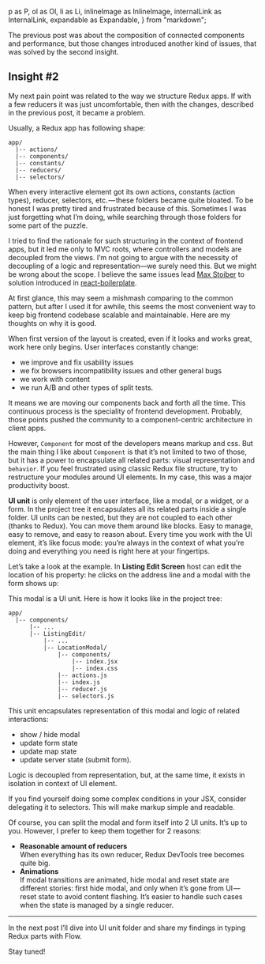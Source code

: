 <!-- A Year of development with Redux. Part II -->

  p as P,
  ol as Ol,
  li as Li,
  inlineImage as InlineImage,
  internalLink as InternalLink,
  expandable as Expandable,
} from "markdown";


<P>
  The <InternalLink path="/blog/year-of-development-with-redux-part-1">previous post</InternalLink> was about the composition of connected components and performance, but those changes introduced another kind of issues, that was solved by the second insight.
</P>

## Insight #2
My next pain point was related to the way we structure Redux apps. If with a few reducers it was just uncomfortable, then with the changes, described in the previous post, it became a problem.

Usually, a Redux app has following shape:

```
app/
  |-- actions/
  |-- components/
  |-- constants/
  |-- reducers/
  |-- selectors/
```

When every interactive element got its own actions, constants (action types), reducer, selectors, etc. — these folders became quite bloated. To be honest I was pretty tired and frustrated because of this. Sometimes I was just forgetting what I’m doing, while searching through those folders for some part of the puzzle.

I tried to find the rationale for such structuring in the context of frontend apps, but it led me only to MVC roots, where controllers and models are decoupled from the views. I’m not going to argue with the necessity of decoupling of a logic and representation—we surely need this. But we might be wrong about the scope. I believe the same issues lead [Max Stoiber](https://medium.com/@mxstbr) to solution introduced in [react-boilerplate](https://github.com/mxstbr/react-boilerplate/).

At first glance, this may seem a mishmash comparing to the common pattern, but after I used it for awhile, this seems the most convenient way to keep big frontend codebase scalable and maintainable. Here are my thoughts on why it is good.

When first version of the layout is created, even if it looks and works great, work here only begins. User interfaces constantly change:
- we improve and fix usability issues
- we fix browsers incompatibility issues and other general bugs
- we work with content
- we run A/B and other types of split tests.

It means we are moving our components back and forth all the time. This continuous process is the speciality of frontend development. Probably, those points pushed the community to a component-centric architecture in client apps.

However, `Component` for most of the developers means markup and css. But the main thing I like about `Component` is that it’s not limited
to two of those, but it has a power to encapsulate all related parts: visual representation and `behavior`. If you feel frustrated using classic Redux file structure, try to restructure your modules around UI elements. In my case, this was a major productivity boost.

<InlineImage src={uiUnitImage} caption="UI Unit" />

**UI unit** is only element of the user interface, like a modal, or a widget, or a form. In the project tree it encapsulates all its related parts inside a single folder. UI units can be nested, but they are not coupled to each other (thanks to Redux). You can move them around like blocks. Easy to manage, easy to remove, and easy to reason about. Every time you work with the UI element, it’s like focus mode: you’re always in the context of what you’re doing and everything you need is right here at your fingertips.

Let’s take a look at the example. In **Listing Edit Screen** host can edit the location of his property: he clicks on the address line and a modal with the form shows up:

<InlineImage src={formImage} caption="Location form" />

This modal is a UI unit. Here is how it looks like in the project tree:

```
app/
  |-- components/
      |-- ...
      |-- ListingEdit/
          |-- ...
          |-- LocationModal/
              |-- components/
                  |-- index.jsx
                  |-- index.css
              |-- actions.js
              |-- index.js
              |-- reducer.js
              |-- selectors.js
```

This unit encapsulates representation of this modal and logic of related interactions:
- show / hide modal
- update form state
- update map state
- update server state (submit form).

Logic is decoupled from representation, but, at the same time, it exists in isolation in context of UI element.

<Expandable label="Tip: Minimize amount of logic in your markup">
  <P>
    If you find yourself doing some complex conditions in your JSX, consider delegating it to selectors. This will make markup simple and readable.
  </P>
</Expandable>

Of course, you can split the modal and form itself into 2 UI units. It’s up to you. However, I prefer to keep them together for 2 reasons:

- **Reasonable amount of reducers**
  <br />
  When everything has its own reducer, Redux DevTools tree becomes quite big.
- **Animations**
  <br />
  If modal transitions are animated, hide modal and reset state are different stories: first hide modal, and only when it’s gone from UI — reset state to avoid content flashing. It’s easier to handle such cases when the state is managed by a single reducer.

---

In the <InternalLink path="/blog/year-of-development-with-redux-part-3">next post</InternalLink> I’ll dive into UI unit folder and share my findings in typing Redux parts with Flow.

Stay tuned!
